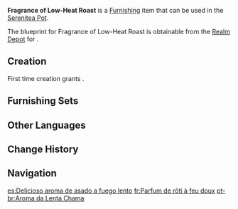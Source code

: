 {{Furnishing Infobox
|id             = 362237
|image          = Item Fragrance of Low-Heat Roast.png
|category       = Small Furnishing
|subcategory    = Ornament
|quality        = 4
|adeptal_energy = 90
|load           = 693
|reduced_load   = 693
|description    = A horizontal combination oven, and the best tool for making meat skewers. To guarantee both great taste and adequate nutrition, chefs would sometimes combine vegetables with meat to make skewers. Different ingredients require varied cooking times and chefs need to fine-tune the heat, issues that are easily solved by this combination oven.
|mention        = 
|blueprint      = Realm Depot
|source1        = 
}}
'''Fragrance of Low-Heat Roast''' is a [[Furnishing]] item that can be used in the [[Serenitea Pot]].

The blueprint for Fragrance of Low-Heat Roast is obtainable from the [[Realm Depot]] for {{Item|Realm Currency|24|x=240}}.

==Creation==
First time creation grants {{Item|Trust|24|x=90}}.
{{Recipe
|type = Creation
|time = 16h
|White Iron Chunk = 4
|Iron Chunk = 4
|sort = White Iron Chunk;Iron Chunk
}}

==Furnishing Sets==
{{Craft Usage|type=Furnishing Set}}

==Other Languages==
{{Other Languages
|default_hidden = 1
|en      = Fragrance of Low-Heat Roast
|zhs     = 「文火慢烤的鲜香」
|zhs_rm  = "Wénhuǒ Mànkǎo de Xiānxiāng"
|zht     = 「文火慢烤的鮮香」
|zht_rm  = "Wénhuǒ Mànkǎo de Xiānxiāng"
|ja      = 「弱火で炙る旨味」
|ja_rm   = "Yowabi de Aburu Umami"
|ko      = 「약한 불에 굽는 신선한 향기」
|ko_rm   = "Yakan Bure Gumneun Sinseonhan Hyanggi"
|es      = Delicioso aroma de asado a fuego lento
|fr      = Parfum de rôti à feu doux
|ru      = Аромат жаркого
|th      = "ย่างช้า ๆ หอมกรุ่น"
|th_rm   = 
|vi      = Hương Thơm Tươi Mới
|de      = „Duft von Niedrigtemperatur-Röstung“
|id      = Aroma Panggangan dengan Suhu Rendah
|pt      = Aroma da Lenta Chama
|tr      = Kısık Ateşte Kızartma Kokusu
|it      = Aroma dell'arrosto a fiamma bassa
}}

==Change History==
{{Change History|3.2}}

==Navigation==
{{Furnishing Navbox|interior}}

[[es:Delicioso aroma de asado a fuego lento]]
[[fr:Parfum de rôti à feu doux]]
[[pt-br:Aroma da Lenta Chama]]